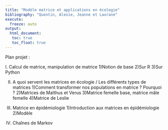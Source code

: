 ```yaml
---
title: "Modèle matrice et applications en écologie"
bibliography: "Quentin, Alexie, Jeanne et Laurane"
execute: 
  freeze: auto
output: 
  html_document:
   toc: true
   toc_float: true
---
```

Plan projet : 

I. Calcul de matrice, manipulation de matrice
1)Notion de base
2)Sur R
3)Sur Python

II. A quoi servent les matrices en écologie / Les différents types de matrices
1)Comment transformer nos populations en matrice ? Pourquoi ?
2)Matrices de Malthus et Verus
3)Matrice femelle base, matrice mâle femelle
4)Matrice de Leslie

III. Matrice en épidémiologie
1)Introduction aux matrices en épidémiologie
2)Modèle 

IV. Chaînes de Markov
